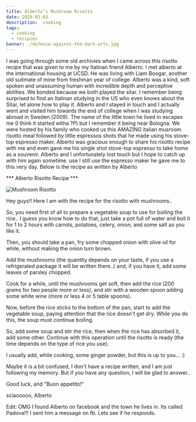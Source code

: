 ```yaml
---
title: Alberto's Mushroom Risotto 
date: 2020-05-03
description:  cooking
tags:
  - cooking
  - recipies 
banner: ./defence-against-the-dark-arts.jpg
---
```


I was going through some old archivies when I came across this risotto recipe that was given to me by my Italinan friend Alberto. I met alberto at the international housing at UCSD. He was living with Liam Boogar, another old suitmate of mine from freshman year of college. Alberto was a kind, soft spoken and unassuming human with incredible depth and perceptive abilities. We bonded because we both played the sitar. I remember being surprised to find an Italinan studying in the US who even knows about the Sitar, let alone how to play it. Alberto and I stayed in touch and I actually went and visited him towards the end of college when I was studying abroad in Sweden (2009). The name of the little town he lived in escapes me (I think it started witha ?P) but I remember it being near Bologna. We were hosted by his family who cooked us this AMAZING italian musroom risotto meal followed by little espressos shots that he made using his stove-top espresso maker. Alberto was gracious enough to share his risotto recipe with me and even gave me his single shot stove-top espresso to take home as a souvenir. Alberto and I unfortunately lost touch but I hope to catch up with him again sometime. use I still use the espresso maker he gave me to this very day. Below is the recipe as written by Alberto 

*** Alberto Risotto Recipe ***

![Mushroom Risotto](./Mushroom-Risotto.jpg)

Hey guys!! Here I am with the recipe for the risotto with mushrooms..


So, you need first of all to prepare a vegetable soup to use for boiling the rice.. I guess you know how to do that, just take a pot full of water and boil it for 1 to 2 hours with carrots, potatoes, celery, onion, and some salt as you like it. 


Then, you should take a pan, fry some chopped onion with olive oil for while, without making the onion turn brown. 


Add the mushrooms (the quantity depends on your taste, if you use a refrigerated package it will be written there..) and, if you have it, add some leaves of parsley chopped. 


Cook for a while, until the mushrooms get soft, then add the rice (200 grams for two people more or less), and stir with a wooden spoon adding some white wine (more or less 4 or 5 table spoons).


Now, before the rice sticks to the bottom of the pan, start to add the vegetable soup, paying attention that the rice doesn't get dry. While you do this, the soup must continue boiling. 


So, add some soup and stir the rice, then when the rice has absorbed it, add some other. Continue with this operation until the risotto is ready (the time depends on the type of rice you use).


I usually add, while cooking, some ginger powder, but this is up to you... :)


Maybe it is a bit confused, I don't have a recipe written, and I am  just following my memory. But if you have any question, I will be glad to answer..


Good luck, and "Buon appetito!"


sciaooooo,
Alberto


Edit: OMG I found Alberto on facebook and the town he lives in. Its called Padova!!! I sent him a message on fb. Lets see if he responds. 


